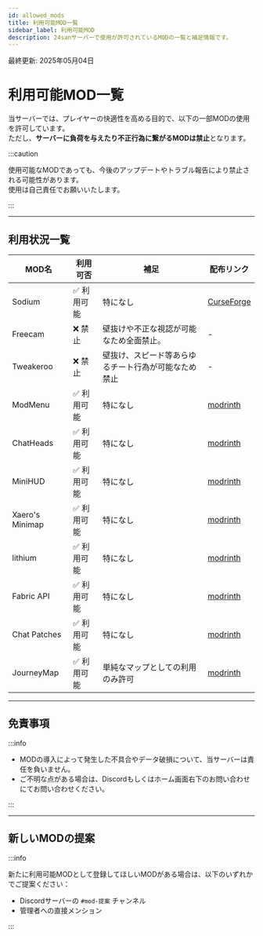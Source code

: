 ```yaml
---
id: allowed_mods
title: 利用可能MOD一覧
sidebar_label: 利用可能MOD
description: 24sanサーバーで使用が許可されているMODの一覧と補足情報です。
---
```


最終更新: 2025年05月04日

# 利用可能MOD一覧

当サーバーでは、プレイヤーの快適性を高める目的で、以下の一部MODの使用を許可しています。  
ただし、**サーバーに負荷を与えたり不正行為に繋がるMODは禁止**となります。

:::caution

使用可能なMODであっても、今後のアップデートやトラブル報告により禁止される可能性があります。  
使用は自己責任でお願いいたします。

:::

---

## 利用状況一覧

| MOD名     | 利用可否 | 補足                                       | 配布リンク |
|-----------|----------|--------------------------------------------|-------------|
| Sodium    | ✅ 利用可能 | 特になし           | [CurseForge](https://www.curseforge.com/minecraft/mc-mods/sodium) |
| Freecam   | ❌ 禁止     | 壁抜けや不正な視認が可能なため全面禁止。         | -           |
| Tweakeroo   | ❌ 禁止     | 壁抜け、スピード等あらゆるチート行為が可能なため禁止         | -           |
| ModMenu   | ✅ 利用可能 | 特になし         | [modrinth](https://modrinth.com/mod/modmenu) |
| ChatHeads   | ✅ 利用可能 | 特になし         | [modrinth](https://modrinth.com/mod/chat-heads) |
| MiniHUD   | ✅ 利用可能 | 特になし         | [modrinth](https://modrinth.com/mod/minihud) |
| Xaero's Minimap   | ✅ 利用可能 | 特になし         | [modrinth](https://modrinth.com/mod/xaeros-minimap) |
| lithium   | ✅ 利用可能 | 特になし         | [modrinth](https://modrinth.com/mod/lithium) |
| Fabric API   | ✅ 利用可能 | 特になし         | [modrinth](https://modrinth.com/mod/fabric-api) |
| Chat Patches   | ✅ 利用可能 | 特になし         | [modrinth](https://modrinth.com/mod/chatpatches) |
| JourneyMap   | ✅ 利用可能 | 単純なマップとしての利用のみ許可         | [modrinth](https://modrinth.com/mod/journeymap) |
---

## 免責事項

:::info

- MODの導入によって発生した不具合やデータ破損について、当サーバーは責任を負いません。
- ご不明な点がある場合は、Discordもしくはホーム画面右下のお問い合わせにてお問い合わせください。

:::

---

## 新しいMODの提案

:::info

新たに利用可能MODとして登録してほしいMODがある場合は、以下のいずれかでご提案ください：

- Discordサーバーの `#mod-提案` チャンネル
- 管理者への直接メンション

:::

